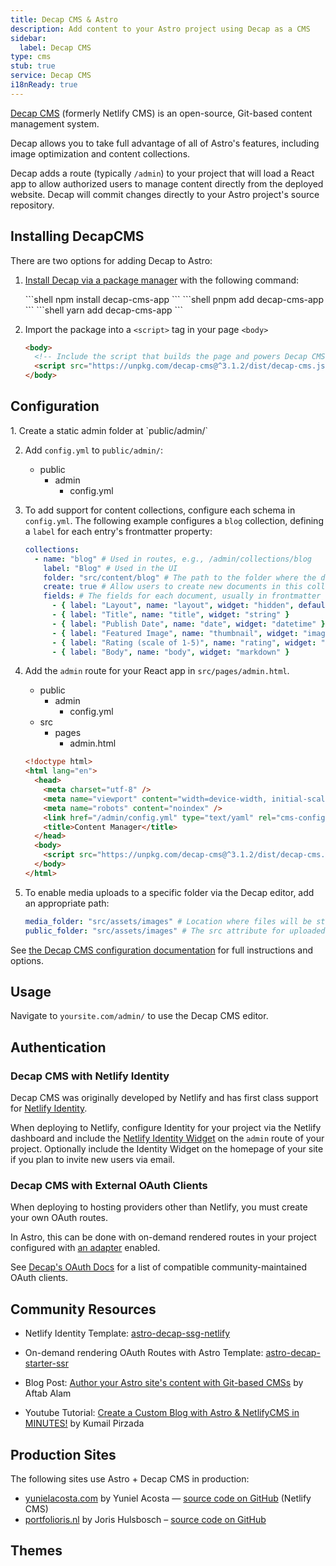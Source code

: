```yaml
---
title: Decap CMS & Astro
description: Add content to your Astro project using Decap as a CMS
sidebar:
  label: Decap CMS
type: cms
stub: true
service: Decap CMS
i18nReady: true
---
```


[Decap CMS](https://www.decapcms.org/) (formerly Netlify CMS) is an open-source, Git-based content management system.

Decap allows you to take full advantage of all of Astro's features, including image optimization and content collections.

Decap adds a route (typically `/admin`) to your project that will load a React app to allow authorized users to manage content directly from the deployed website. Decap will commit changes directly to your Astro project's source repository.

## Installing DecapCMS

There are two options for adding Decap to Astro:

1. [Install Decap via a package manager](https://decapcms.org/docs/install-decap-cms/#installing-with-npm) with the following command:


    <PackageManagerTabs>
      <Fragment slot="npm">
      ```shell
      npm install decap-cms-app
      ```
      </Fragment>
      <Fragment slot="pnpm">
      ```shell
      pnpm add decap-cms-app
      ```
      </Fragment>
      <Fragment slot="yarn">
      ```shell
      yarn add decap-cms-app
      ```
      </Fragment>
    </PackageManagerTabs>
 
 
2. Import the package into a `<script>` tag in your page `<body>`

	```html title='/admin'
    <body>
      <!-- Include the script that builds the page and powers Decap CMS -->
      <script src="https://unpkg.com/decap-cms@^3.1.2/dist/decap-cms.js"></script>
    </body>
	```
 

## Configuration

<Steps>
1. Create a static admin folder at `public/admin/`

2. Add `config.yml` to `public/admin/`:
    <FileTree>
      - public
        - admin
          - config.yml
    </FileTree>

3. To add support for content collections, configure each schema in `config.yml`. The following example configures a `blog` collection, defining a `label` for each entry's frontmatter property:

    ```yml title="/public/admin/config.yml"
    collections:
      - name: "blog" # Used in routes, e.g., /admin/collections/blog
        label: "Blog" # Used in the UI
        folder: "src/content/blog" # The path to the folder where the documents are stored
        create: true # Allow users to create new documents in this collection
        fields: # The fields for each document, usually in frontmatter
          - { label: "Layout", name: "layout", widget: "hidden", default: "blog" }
          - { label: "Title", name: "title", widget: "string" }
          - { label: "Publish Date", name: "date", widget: "datetime" }
          - { label: "Featured Image", name: "thumbnail", widget: "image" }
          - { label: "Rating (scale of 1-5)", name: "rating", widget: "number" }
          - { label: "Body", name: "body", widget: "markdown" }
    ```

4. Add the `admin` route for your React app in `src/pages/admin.html`.
    <FileTree>
    - public
      - admin
         - config.yml
    - src
      - pages
        - admin.html
    </FileTree>

    ```html title="/src/pages/admin.html" {7, 11}
    <!doctype html>
    <html lang="en">
      <head>
        <meta charset="utf-8" />
        <meta name="viewport" content="width=device-width, initial-scale=1.0" />
        <meta name="robots" content="noindex" />
        <link href="/admin/config.yml" type="text/yaml" rel="cms-config-url" />
        <title>Content Manager</title>
      </head>
      <body>
        <script src="https://unpkg.com/decap-cms@^3.1.2/dist/decap-cms.js"></script>
      </body>
    </html>
    ```

5. To enable media uploads to a specific folder via the Decap editor, add an appropriate path:
    ```yml title="/public/admin/config.yml"
    media_folder: "src/assets/images" # Location where files will be stored in the repo 
    public_folder: "src/assets/images" # The src attribute for uploaded media
    ```
</Steps>

See [the Decap CMS configuration documentation](https://decapcms.org/docs/configure-decap-cms/) for full instructions and options.

## Usage
Navigate to `yoursite.com/admin/` to use the Decap CMS editor.

## Authentication

### Decap CMS with Netlify Identity

Decap CMS was originally developed by Netlify and has first class support for [Netlify Identity](https://docs.netlify.com/security/secure-access-to-sites/identity/).

When deploying to Netlify, configure Identity for your project via the Netlify dashboard and include the [Netlify Identity Widget](https://github.com/netlify/netlify-identity-widget) on the `admin` route of your project. Optionally include the Identity Widget on the homepage of your site if you plan to invite new users via email.

### Decap CMS with External OAuth Clients

When deploying to hosting providers other than Netlify, you must create your own OAuth routes.

In Astro, this can be done with on-demand rendered routes in your project configured with [an adapter](/vi/guides/on-demand-rendering/) enabled.

See [Decap's OAuth Docs](https://decapcms.org/docs/external-oauth-clients/) for a list of compatible community-maintained OAuth clients.

## Community Resources 

- Netlify Identity Template: [astro-decap-ssg-netlify](https://github.com/OliverSpeir/astro-decap-ssg-netlify-identity)

- On-demand rendering OAuth Routes with Astro Template: [astro-decap-starter-ssr](https://github.com/OliverSpeir/astro-decap-starter-ssr)

- Blog Post: [Author your Astro site's content with Git-based CMSs](https://aalam.vercel.app/blog/astro-and-git-cms-netlify) by Aftab Alam 

- Youtube Tutorial: [Create a Custom Blog with Astro & NetlifyCMS in MINUTES!](https://www.youtube.com/watch?v=3yip2wSRX_4) by Kumail Pirzada

## Production Sites

The following sites use Astro + Decap CMS in production:

- [yunielacosta.com](https://www.yunielacosta.com/) by Yuniel Acosta — [source code on GitHub](https://github.com/yacosta738/yacosta738.github.io) (Netlify CMS)
- [portfolioris.nl](https://www.portfolioris.nl/) by Joris Hulsbosch – [source code on GitHub](https://github.com/portfolioris/portfolioris.nl)

## Themes

<Grid >
  <Card title="Astros" href="https://astro.build/themes/details/astros" thumbnail="astros.png"/>
  <Card title="Enhanced Astro Starter" href="https://astro.build/themes/details/enhanced-astro-starter" thumbnail="enhanced-astro-starter.png"/>
  <Card title="Astro Decap CMS Starter" href="https://astro.build/themes/details/astro-decap-cms-starter" thumbnail="astro-decap-starter.png"/>
</Grid>
